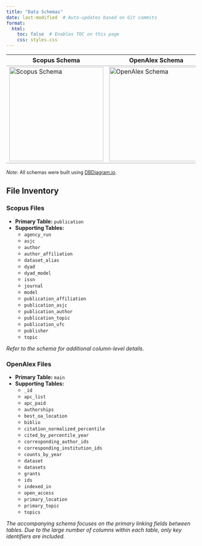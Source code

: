 ```yaml
---
title: "Data Schemas"
date: last-modified  # Auto-updates based on Git commits
format:
  html:
    toc: false  # Enables TOC on this page
    css: styles.css
---
```


<!-- # Data Schema {.unnumbered} -->

<table>
  <thead>
    <tr>
      <th style="border-bottom: 2px solid #ccc; text-align: center;">Scopus Schema</th>
      <th style="border-bottom: 2px solid #ccc; text-align: center;">OpenAlex Schema</th>
      <th style="border-bottom: 2px solid #ccc; text-align: center;">Dimensions Schema</th>
    </tr>
  </thead>
  <tbody>
    <tr>
      <td style="vertical-align: middle; border-bottom: 2px solid #ccc;">
        <a href="https://dbdocs.io/lauren.chenarides/scopus_schema?view=relationships" target="_blank">
          <img src="scopus_thumbnail.png" alt="Scopus Schema" width="250">
        </a>
      </td>
      <td style="vertical-align: middle; border-bottom: 2px solid #ccc;">
        <a href="https://dbdocs.io/lauren.chenarides/openalex_schema?view=relationships" target="_blank">
          <img src="openalex_thumbnail.png" alt="OpenAlex Schema" width="250">
        </a>
      </td>
      <td style="vertical-align: middle; border-bottom: 2px solid #ccc;">
        <a href="scopus_schema.png" target="_blank">
          <img src="dimensions_thumbnail.png" alt="Dimensions Schema" width="250">
        </a>
      </td>
    </tr>
  </tbody>
</table>

<p style="font-size: 0.9em; text-align: left; margin-top: 0.5em;">
  <em>Note:</em> All schemas were built using <a href="https://dbdiagram.io/d/scopus_schema-67d71fa375d75cc84445d40b" target="_blank">DBDiagram.io</a>.
</p>

## File Inventory {.unnumbered}

::: {.panel-tabset}

### Scopus Files

- **Primary Table:** `publication`
- **Supporting Tables:**
  - `agency_run`
  - `asjc`
  - `author`
  - `author_affiliation`
  - `dataset_alias`
  - `dyad`
  - `dyad_model`
  - `issn`
  - `journal`
  - `model`
  - `publication_affiliation`
  - `publication_asjc`
  - `publication_author`
  - `publication_topic`
  - `publication_ufc`
  - `publisher`
  - `topic`

*Refer to the schema for additional column-level details.*

### OpenAlex Files

- **Primary Table:** `main`
- **Supporting Tables:**
  - `_id`
  - `apc_list`
  - `apc_paid`
  - `authorships`
  - `best_oa_location`
  - `biblio`
  - `citation_normalized_percentile`
  - `cited_by_percentile_year`
  - `corresponding_author_ids`
  - `corresponding_institution_ids`
  - `counts_by_year`
  - `dataset`
  - `datasets`
  - `grants`
  - `ids`
  - `indexed_in`
  - `open_access`
  - `primary_location`
  - `primary_topic`
  - `topics`
  
*The accompanying schema focuses on the primary linking fields between tables. Due to the large number of columns within each table, only key identifiers are included.*

:::